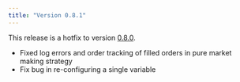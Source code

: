 ```yaml
---
title: "Version 0.8.1"
---
```


This release is a hotfix to version [0.8.0](/release-notes/0.8.0).

- Fixed log errors and order tracking of filled orders in pure market making strategy
- Fix bug in re-configuring a single variable

